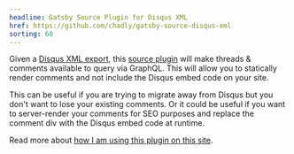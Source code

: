 ```yaml
---
headline: Gatsby Source Plugin for Disqus XML
href: https://github.com/chadly/gatsby-source-disqus-xml
sorting: 60
---
```


Given a [Disqus XML export](https://help.disqus.com/en/articles/1717164-comments-export), this [source plugin](https://www.gatsbyjs.org/tutorial/part-five/) will make threads & comments available to query via GraphQL. This will allow you to statically render comments and not include the Disqus embed code on your site.

This can be useful if you are trying to migrate away from Disqus but you don't want to lose your existing comments. Or it could be useful if you want to server-render your comments for SEO purposes and replace the comment div with the Disqus embed code at runtime.

Read more about [how I am using this plugin on this site](/embracing-the-indieweb/).

